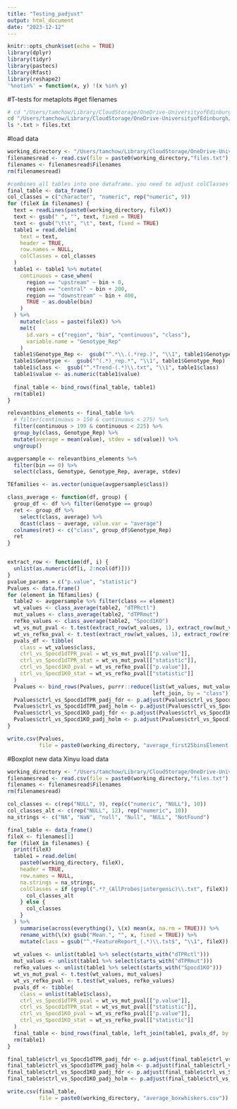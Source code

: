 ```yaml
---
title: "Testing_padjust"
output: html_document
date: "2023-12-12"
---
```



```r
knitr::opts_chunk$set(echo = TRUE)
library(dplyr)
library(tidyr)
library(pastecs)
library(Rfast)
library(reshape2)
'%notin%' = function(x, y) !(x %in% y)
```
#T-tests for metaplots
#get filenames
```bash
# cd "/Users/tamchow/Library/CloudStorage/OneDrive-UniversityofEdinburgh/NGS/20230317dTPR_met_analysis/Metaplots final/"
cd "/Users/tamchow/Library/CloudStorage/OneDrive-UniversityofEdinburgh/NGS/20230317dTPR_met_analysis/Not metaplots/Boxwhisker/"
ls *.txt > files.txt
```
#load data
```r
working_directory <- "/Users/tamchow/Library/CloudStorage/OneDrive-UniversityofEdinburgh/NGS/20230317dTPR_met_analysis/Metaplots final/"
filenamesread <- read.csv(file = paste0(working_directory,"files.txt"), header = FALSE, colClasses = "character", col.names = "Filenames") %>% filter(Filenames %notin% c("files.txt", "other unwanted files and folders"))
filenames <- filenamesread$Filenames
rm(filenamesread)

#combines all tables into one dataframe. you need to adjust colClasses to the correct genotype group size (i.e. 3 genotypes need to be rep("numeric", 3)) and for measure.vars (i.e. 3 genotypes need to be seq(from = 3,to = 5, by = 1))
final_table <- data_frame()
col_classes = c("character", "numeric", rep("numeric", 9))
for (fileX in filenames) {
  text = readLines(paste0(working_directory, fileX))
  text <- gsub(" ", "", text, fixed = TRUE)
  text <- gsub("\t\t", "\t", text, fixed = TRUE)
  table1 = read.delim(
    text = text,
    header = TRUE,
    row.names = NULL,
    colClasses = col_classes
  )
  table1 <- table1 %>% mutate(
    continuous = case_when(
      region == "upstream" ~ bin + 0,
      region == "central" ~ bin + 200,
      region == "downstream" ~ bin + 400,
      TRUE ~ as.double(bin)
    )
  ) %>%
    mutate(class = paste(fileX)) %>%
    melt(
      id.vars = c("region", "bin", "continuous", "class"),
      variable.name = "Genotype_Rep"
    )
  table1$Genotype_Rep <-  gsub("^.*\\.(.*rep.)", "\\1", table1$Genotype_Rep)
  table1$Genotype <-  gsub("^(.*)_rep.*", "\\1", table1$Genotype_Rep)
  table1$class <-  gsub("^.*Trend-(.*)\\.txt", "\\1", table1$class)
  table1$value <- as.numeric(table1$value)
  
  final_table <- bind_rows(final_table, table1)
  rm(table1)
}
```

```r
relevantbins_elements <- final_table %>%
  # filter(continuous > 150 & continuous < 275) %>%
  filter(continuous > 199 & continuous < 225) %>%
  group_by(class, Genotype_Rep) %>%
  mutate(average = mean(value), stdev = sd(value)) %>%
  ungroup()

avgpersample <- relevantbins_elements %>% 
  filter(bin == 0) %>% 
  select(class, Genotype, Genotype_Rep, average, stdev)

TEfamilies <- as.vector(unique(avgpersample$class))

class_average <- function(df, group) {
  group_df <- df %>% filter(Genotype == group)
  ret <- group_df %>% 
    select(class, average) %>% 
    dcast(class ~ average, value.var = "average")
  colnames(ret) <- c("class", group_df$Genotype_Rep)
  ret
}


extract_row <- function(df, i) {
  unlist(as.numeric(df[i, 2:ncol(df)]))
}
pvalue_params = c("p.value", "statistic")
Pvalues <- data.frame()
for (element in TEfamilies) {
  table2 <- avgpersample %>% filter(class == element)
  wt_values <- class_average(table2, "dTPRctl")
  mut_values <- class_average(table2, "dTPRmut")
  refko_values <- class_average(table2, "Spocd1KO")
  wt_vs_mut_pval <- t.test(extract_row(wt_values, 1), extract_row(mut_values, 1))
  wt_vs_refko_pval <- t.test(extract_row(wt_values, 1), extract_row(refko_values, 1))
  pvals_df <- tibble(
    class = wt_values$class,
    ctrl_vs_Spocd1dTPR_pval = wt_vs_mut_pval[["p.value"]],
    ctrl_vs_Spocd1dTPR_stat = wt_vs_mut_pval[["statistic"]],
    ctrl_vs_Spocd1KO_pval = wt_vs_refko_pval[["p.value"]],
    ctrl_vs_Spocd1KO_stat = wt_vs_refko_pval[["statistic"]]
  )
  Pvalues <- bind_rows(Pvalues, purrr::reduce(list(wt_values, mut_values, refko_values, pvals_df), 
                                              left_join, by = "class"))
  Pvalues$ctrl_vs_Spocd1dTPR_padj_fdr <- p.adjust(Pvalues$ctrl_vs_Spocd1dTPR_pval, method="fdr")
  Pvalues$ctrl_vs_Spocd1dTPR_padj_holm <- p.adjust(Pvalues$ctrl_vs_Spocd1dTPR_pval, method="holm")
  Pvalues$ctrl_vs_Spocd1KO_padj_fdr <- p.adjust(Pvalues$ctrl_vs_Spocd1KO_pval, method="fdr")
  Pvalues$ctrl_vs_Spocd1KO_padj_holm <- p.adjust(Pvalues$ctrl_vs_Spocd1KO_pval, method="holm")
}

write.csv(Pvalues,
          file = paste0(working_directory, "average_first25binsElement.csv"))
```

#Boxplot new data Xinyu load data
```r
working_directory <- "/Users/tamchow/Library/CloudStorage/OneDrive-UniversityofEdinburgh/NGS/20230317dTPR_met_analysis/Not metaplots/Boxwhisker/"
filenamesread <- read.csv(file = paste0(working_directory,"files.txt"), header = FALSE, colClasses = "character", col.names = "Filenames") %>% filter(Filenames %notin% c("files.txt", "other unwanted files and folders"))
filenames <- filenamesread$Filenames
rm(filenamesread)

col_classes <- c(rep("NULL", 9), rep(c("numeric", "NULL"), 10))
col_classes_alt <- c(rep("NULL", 12), rep("numeric", 10))
na_strings <- c("NA", "NaN", "null", "Null", "NULL", "NotFound")

final_table <- data_frame()
fileX <- filenames[1]
for (fileX in filenames) {
  print(fileX)
  table1 = read.delim(
    paste0(working_directory, fileX),
    header = TRUE,
    row.names = NULL,
    na.strings = na_strings,
    colClasses = if (grepl(".*?_(AllProbes|intergenic)\\.txt", fileX)) {
      col_classes_alt
    } else {
      col_classes
    }
  ) %>%
    summarise(across(everything(), \(x) mean(x, na.rm = TRUE))) %>%
    rename_with(\(x) gsub("Mean.", "", x, fixed = TRUE)) %>%
    mutate(class = gsub("^.*FeatureReport_(.*)\\.txt$", "\\1", fileX)) %>% relocate(class)
  
  wt_values <- unlist(table1 %>% select(starts_with("dTPRctl")))
  mut_values <- unlist(table1 %>% select(starts_with("dTPRmut")))
  refko_values <- unlist(table1 %>% select(starts_with("Spocd1KO")))
  wt_vs_mut_pval <- t.test(wt_values, mut_values)
  wt_vs_refko_pval <- t.test(wt_values, refko_values)
  pvals_df <- tibble(
    class = unlist(table1$class),
    ctrl_vs_Spocd1dTPR_pval = wt_vs_mut_pval[["p.value"]],
    ctrl_vs_Spocd1dTPR_stat = wt_vs_mut_pval[["statistic"]],
    ctrl_vs_Spocd1KO_pval = wt_vs_refko_pval[["p.value"]],
    ctrl_vs_Spocd1KO_stat = wt_vs_refko_pval[["statistic"]]
  )
  final_table <- bind_rows(final_table, left_join(table1, pvals_df, by = "class"))
  rm(table1)
}

final_table$ctrl_vs_Spocd1dTPR_padj_fdr <- p.adjust(final_table$ctrl_vs_Spocd1dTPR_pval, method="fdr")
final_table$ctrl_vs_Spocd1dTPR_padj_holm <- p.adjust(final_table$ctrl_vs_Spocd1dTPR_pval, method="holm")
final_table$ctrl_vs_Spocd1KO_padj_fdr <- p.adjust(final_table$ctrl_vs_Spocd1KO_pval, method="fdr")
final_table$ctrl_vs_Spocd1KO_padj_holm <- p.adjust(final_table$ctrl_vs_Spocd1KO_pval, method="holm")

write.csv(final_table,
          file = paste0(working_directory, "average_boxwhiskers.csv"))
```


